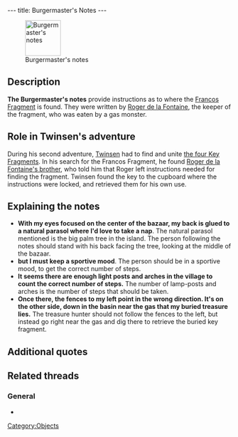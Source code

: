 ---
title: Burgermaster's Notes
---

[[Image:Note.gif|right|80px|frame|Burgermaster's notes]]

{{Quote|
Quote=With my eyes focused on the center of the bazaar, my back is glued to a natural parasol where I'd love to take a nap, but I must keep a sportive mood. It seems there are enough light posts and arches in the village to count the correct number of steps. Once there, the fences to my left point in the wrong direction. It's on the other side, down in the basin near the gas that my buried treasure lies.|
Character=The Burgermaster's notes}}

==Description==
'''The Burgermaster's notes''' provide instructions as to where the [[Francos Fragment]] is found. They were written by [[Roger de la Fontaine]], the keeper of the fragment, who was eaten by a gas monster.

==Role in Twinsen's adventure==
During his second adventure, [[Twinsen]] had to find and unite [[Dark Monk's key|the four Key Fragments]]. In his search for the Francos Fragment, he found [[Roger de la Fontaine's brother]], who told him that Roger left instructions needed for finding the fragment. Twinsen found the key to the cupboard where the instructions were locked, and retrieved them for his own use.

==Explaining the notes==
* '''With my eyes focused on the center of the bazaar, my back is glued to a natural parasol where I'd love to take a nap'''. The natural parasol mentioned is the big palm tree in the island. The person following the notes should stand with his back facing the tree, looking at the middle of the bazaar.
* '''but I must keep a sportive mood'''. The person should be in a sportive mood, to get the correct number of steps.
* '''It seems there are enough light posts and arches in the village to count the correct number of steps.''' The number of lamp-posts and arches is the number of steps that should be taken.
* '''Once there, the fences to my left point in the wrong direction. It's on the other side, down in the basin near the gas that my buried treasure lies.''' The treasure hunter should not follow the fences to the left, but instead go right near the gas and dig there to retrieve the buried key fragment.

==Additional quotes==
{{Quote|
Quote=These notes contain the enigma which leads to the fragment of the Francos. They give a clue to the location where the fragment was buried is revealed.|
Character=Official description}}
{{Quote|
Quote=You just found the Francos Burgermaster's notes. They'll help you find the Francos fragment.|
Character=What Twinsen heard when finding it}}

==Related threads==
===General===
* {{thread|id=2350|title=Burgmaster's note}}

[[Category:Objects]]